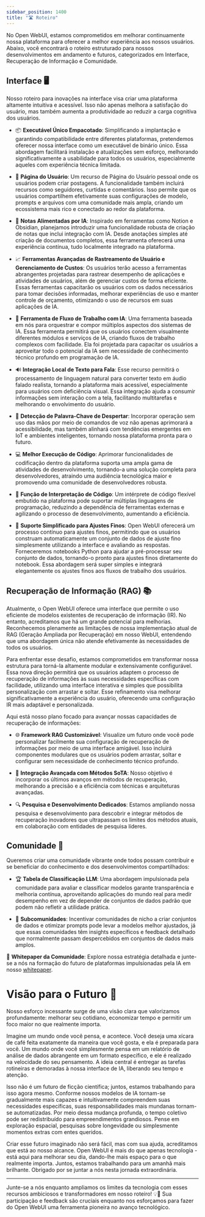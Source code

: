 ```yaml
---
sidebar_position: 1400
title: "🛣️ Roteiro"
---
```



<TopBanners />


No Open WebUI, estamos comprometidos em melhorar continuamente nossa plataforma para oferecer a melhor experiência aos nossos usuários. Abaixo, você encontrará o roteiro estruturado para nossos desenvolvimentos em andamento e futuros, categorizados em Interface, Recuperação de Informação e Comunidade.

## Interface 🖥️

Nosso roteiro para inovações na interface visa criar uma plataforma altamente intuitiva e acessível. Isso não apenas melhora a satisfação do usuário, mas também aumenta a produtividade ao reduzir a carga cognitiva dos usuários.

- 📦 **Executável Único Empacotado**: Simplificando a implantação e garantindo compatibilidade entre diferentes plataformas, pretendemos oferecer nossa interface como um executável de binário único. Essa abordagem facilitará instalação e atualizações sem esforço, melhorando significativamente a usabilidade para todos os usuários, especialmente aqueles com experiência técnica limitada.

- 👤 **Página do Usuário**: Um recurso de Página do Usuário pessoal onde os usuários podem criar postagens. A funcionalidade também incluirá recursos como seguidores, curtidas e comentários. Isso permite que os usuários compartilhem efetivamente suas configurações de modelo, prompts e arquivos com uma comunidade mais ampla, criando um ecossistema mais rico e conectado ao redor da plataforma.

- 📝 **Notas Alimentadas por IA**: Inspirado em ferramentas como Notion e Obsidian, planejamos introduzir uma funcionalidade robusta de criação de notas que inclui integração com IA. Desde anotações simples até criação de documentos completos, essa ferramenta oferecerá uma experiência contínua, tudo localmente integrado na plataforma.

- 📈 **Ferramentas Avançadas de Rastreamento de Usuário e Gerenciamento de Custos**: Os usuários terão acesso a ferramentas abrangentes projetadas para rastrear desempenho de aplicações e atividades de usuários, além de gerenciar custos de forma eficiente. Essas ferramentas capacitarão os usuários com os dados necessários para tomar decisões informadas, melhorar experiências de uso e manter controle de orçamento, otimizando o uso de recursos em suas aplicações de IA.

- 🧠 **Ferramenta de Fluxo de Trabalho com IA**: Uma ferramenta baseada em nós para orquestrar e compor múltiplos aspectos dos sistemas de IA. Essa ferramenta permitirá que os usuários conectem visualmente diferentes módulos e serviços de IA, criando fluxos de trabalho complexos com facilidade. Ela foi projetada para capacitar os usuários a aproveitar todo o potencial da IA sem necessidade de conhecimento técnico profundo em programação de IA.

- 🔊 **Integração Local de Texto para Fala**: Esse recurso permitirá o processamento de linguagem natural para converter texto em áudio falado realista, tornando a plataforma mais acessível, especialmente para usuários com deficiência visual. Essa integração ajuda a consumir informações sem interação com a tela, facilitando multitarefas e melhorando o envolvimento do usuário.

- 📣 **Detecção de Palavra-Chave de Despertar**: Incorporar operação sem uso das mãos por meio de comandos de voz não apenas aprimorará a acessibilidade, mas também alinhará com tendências emergentes em IoT e ambientes inteligentes, tornando nossa plataforma pronta para o futuro.

- 💻 **Melhor Execução de Código**: Aprimorar funcionalidades de codificação dentro da plataforma suporta uma ampla gama de atividades de desenvolvimento, tornando-a uma solução completa para desenvolvedores, atraindo uma audiência tecnológica maior e promovendo uma comunidade de desenvolvedores robusta.

- 🤖 **Função de Interpretação de Código**: Um intérprete de código flexível embutido na plataforma pode suportar múltiplas linguagens de programação, reduzindo a dependência de ferramentas externas e agilizando o processo de desenvolvimento, aumentando a eficiência.

- 🔧 **Suporte Simplificado para Ajustes Finos**: Open WebUI oferecerá um processo contínuo para ajustes finos, permitindo que os usuários construam automaticamente um conjunto de dados de ajuste fino simplesmente utilizando a interface e avaliando as respostas. Forneceremos notebooks Python para ajudar a pré-processar seu conjunto de dados, tornando-o pronto para ajustes finos diretamente do notebook. Essa abordagem será super simples e integrará elegantemente os ajustes finos aos fluxos de trabalho dos usuários.


## Recuperação de Informação (RAG) 📚

Atualmente, o Open WebUI oferece uma interface que permite o uso eficiente de modelos existentes de recuperação de informação (IR). No entanto, acreditamos que há um grande potencial para melhorias. Reconhecemos plenamente as limitações de nossa implementação atual de RAG (Geração Ampliada por Recuperação) em nosso WebUI, entendendo que uma abordagem única não atende efetivamente às necessidades de todos os usuários.

Para enfrentar esse desafio, estamos comprometidos em transformar nossa estrutura para torná-la altamente modular e extensivamente configurável. Essa nova direção permitirá que os usuários adaptem o processo de recuperação de informações às suas necessidades específicas com facilidade, utilizando uma interface interativa e simples que possibilita personalização com arrastar e soltar. Esse refinamento visa melhorar significativamente a experiência do usuário, oferecendo uma configuração IR mais adaptável e personalizada.

Aqui está nosso plano focado para avançar nossas capacidades de recuperação de informações:

- 🌐 **Framework RAG Customizável**: Visualize um futuro onde você pode personalizar facilmente sua configuração de recuperação de informações por meio de uma interface amigável. Isso incluirá componentes modulares que os usuários podem arrastar, soltar e configurar sem necessidade de conhecimento técnico profundo.

- 🔄 **Integração Avançada com Métodos SoTA**: Nosso objetivo é incorporar os últimos avanços em métodos de recuperação, melhorando a precisão e a eficiência com técnicas e arquiteturas avançadas.

- 🔍 **Pesquisa e Desenvolvimento Dedicados**: Estamos ampliando nossa pesquisa e desenvolvimento para descobrir e integrar métodos de recuperação inovadores que ultrapassam os limites dos métodos atuais, em colaboração com entidades de pesquisa líderes.

## Comunidade 🤝

Queremos criar uma comunidade vibrante onde todos possam contribuir e se beneficiar do conhecimento e dos desenvolvimentos compartilhados:

- 🏆 **Tabela de Classificação LLM**: Uma abordagem impulsionada pela comunidade para avaliar e classificar modelos garante transparência e melhoria contínua, aproveitando aplicações do mundo real para medir desempenho em vez de depender de conjuntos de dados padrão que podem não refletir a utilidade prática.

- 👥 **Subcomunidades**: Incentivar comunidades de nicho a criar conjuntos de dados e otimizar prompts pode levar a modelos melhor ajustados, já que essas comunidades têm insights específicos e feedback detalhado que normalmente passam despercebidos em conjuntos de dados mais amplos.

🔗 **Whitepaper da Comunidade**: Explore nossa estratégia detalhada e junte-se a nós na formação do futuro de plataformas impulsionadas pela IA em nosso [whitepaper](https://openwebui.com/assets/files/whitepaper.pdf).


# Visão para o Futuro 🔭

Nosso esforço incessante surge de uma visão clara que valorizamos profundamente: melhorar seu cotidiano, economizar tempo e permitir um foco maior no que realmente importa.

Imagine um mundo onde você pensa, e acontece. Você deseja uma xícara de café feita exatamente da maneira que você gosta, e ela é preparada para você. Um mundo onde você simplesmente pensa em um relatório de análise de dados abrangente em um formato específico, e ele é realizado na velocidade do seu pensamento. A ideia central é entregar as tarefas rotineiras e demoradas à nossa interface de IA, liberando seu tempo e atenção.

Isso não é um futuro de ficção científica; juntos, estamos trabalhando para isso agora mesmo. Conforme nossos modelos de IA tornam-se gradualmente mais capazes e intuitivamente compreendem suas necessidades específicas, suas responsabilidades mais mundanas tornam-se automatizadas. Por meio dessa mudança profunda, o tempo coletivo pode ser redistribuído para empreendimentos grandiosos. Pense em exploração espacial, pesquisas sobre longevidade ou simplesmente momentos extras com entes queridos.

Criar esse futuro imaginado não será fácil, mas com sua ajuda, acreditamos que está ao nosso alcance. Open WebUI é mais do que apenas tecnologia - está aqui para melhorar seu dia, dando-lhe mais espaço para o que realmente importa. Juntos, estamos trabalhando para um amanhã mais brilhante. Obrigado por se juntar a nós nesta jornada extraordinária.

---

Junte-se a nós enquanto ampliamos os limites da tecnologia com esses recursos ambiciosos e transformadores em nosso roteiro! 💡🚀 Sua participação e feedback são cruciais enquanto nos esforçamos para fazer do Open WebUI uma ferramenta pioneira no avanço tecnológico.